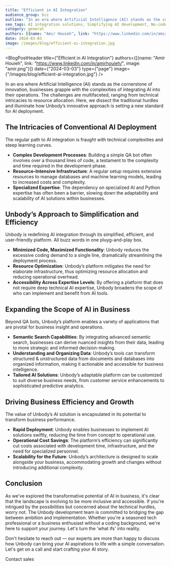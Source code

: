 ```yaml
---
title: "Efficient in AI Integration"
audience_group: biz
outline: "In an era where Artificial Intelligence (AI) stands as the cornerstone of innovation, businesses grapple with the complexities of integrating AI into their operations. The challenges are multifaceted, ranging from technical intricacies to resource allocation."
seo_tags: AI integration solutions, Simplifying AI development, No-code AI platforms, Building AI with minimal coding, Streamlined AI development, Low-code AI tools, AI innovation in business, Cost-effective AI implementation, Easy AI for businesses, AI development for non-developers, AI chatbot development, Unbody AI platform, One-line code AI, Business intelligence automation
category: general
authors: [{name: "Amir Houieh", link: "https://www.linkedin.com/in/amirhouieh/", image: "amir.png"}]
date: 2024-03-03
image: /images/blog/efficient-ai-integration.jpg
---
```


<BlogPostHeader title={"Efficient in AI Integration"}
                authors={[{name: "Amir Houieh", link: "https://www.linkedin.com/in/amirhouieh/", image: "amir.png"}]}
                date={"2024-03-03"}
                type={"page"}
                image={"/images/blog/efficient-ai-integration.jpg"}
/>

In an era where Artificial Intelligence (AI) stands as the cornerstone of innovation, businesses grapple with the complexities of integrating AI into their operations. The challenges are multifaceted, ranging from technical intricacies to resource allocation. Here, we dissect the traditional hurdles and illuminate how Unbody’s innovative approach is setting a new standard for AI deployment.

## **The Intricacies of Conventional AI Deployment**

The regular path to AI integration is fraught with technical complexities and steep learning curves.

- **Complex Development Processes**: Building a simple QA bot often involves over a thousand lines of code, a testament to the complexity and time required in the development phase.
- **Resource-Intensive Infrastructure**: A regular setup requires extensive resources to manage databases and machine learning models, leading to increased costs and complexity.
- **Specialized Expertise**: The dependency on specialized AI and Python expertise has often been a barrier, slowing down the adaptability and scalability of AI solutions within businesses.

## **Unbody’s Approach to Simplification and Efficiency**

Unbody is redefining AI integration through its simplified, efficient, and user-friendly platform. All buzz words in one pluyg-and-play box.

- **Minimized Code, Maximized Functionality**: Unbody reduces the excessive coding demand to a single line, dramatically streamlining the deployment process.
- **Resource Optimization**: Unbody’s platform mitigates the need for elaborate infrastructure, thus optimizing resource allocation and reducing operational overhead.
- **Accessibility Across Expertise Levels**: By offering a platform that does not require deep technical AI expertise, Unbody broadens the scope of who can implement and benefit from AI tools.

## **Expanding the Scope of AI in Business**

Beyond QA bots, Unbody’s platform enables a variety of applications that are pivotal for business insight and operations.

- **Semantic Search Capabilities**: By integrating advanced semantic search, businesses can derive nuanced insights from their data, leading to more strategic and informed decision-making.
- **Understanding and Organizing Data**: Unbody’s tools can transform structured & unstructured data from documents and databases into organized information, making it actionable and accessible for business intelligence.
- **Tailored AI Solutions**: Unbody’s adaptable platform can be customized to suit diverse business needs, from customer service enhancements to sophisticated predictive analytics.

## **Driving Business Efficiency and Growth**

The value of Unbody’s AI solution is encapsulated in its potential to transform business performance.

- **Rapid Deployment**: Unbody enables businesses to implement AI solutions swiftly, reducing the time from concept to operational use.
- **Operational Cost Savings**: The platform’s efficiency can significantly cut costs associated with development time, infrastructure, and the need for specialized personnel.
- **Scalability for the Future**: Unbody’s architecture is designed to scale alongside your business, accommodating growth and changes without introducing additional complexity.

## **Conclusion**

As we've explored the transformative potential of AI in business, it's clear that the landscape is evolving to be more inclusive and accessible. If you're intrigued by the possibilities but concerned about the technical hurdles, worry not. The Unbody development team is committed to bridging the gap between ambition and implementation. Whether you're a seasoned tech professional or a business enthusiast without a coding background, we're here to support your journey. Let's turn the 'what ifs' into reality.

Don't hesitate to reach out — our experts are more than happy to discuss how Unbody can bring your AI aspirations to life with a simple conversation. Let's get on a call and start crafting your AI story.
<div className={"flex justify-center mt-12"}>
    <LinkButton href={"https://cal.com/unbody/sales"} outlined={true}>Contact sales</LinkButton>
</div>

